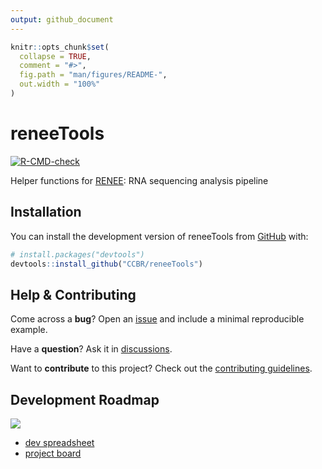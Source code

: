 ```yaml
---
output: github_document
---
```


<!-- README.md is generated from README.Rmd. Please edit that file -->

```r
knitr::opts_chunk$set(
  collapse = TRUE,
  comment = "#>",
  fig.path = "man/figures/README-",
  out.width = "100%"
)
```

# reneeTools

<!-- badges: start -->

[![R-CMD-check](https://github.com/CCBR/reneeTools/actions/workflows/R-CMD-check.yaml/badge.svg)](https://github.com/CCBR/reneeTools/actions/workflows/R-CMD-check.yaml)

<!-- badges: end -->

Helper functions for [RENEE](https://github.com/CCBR/renee): RNA sequencing analysis pipeline

## Installation

You can install the development version of reneeTools from [GitHub](https://github.com/) with:

```r
# install.packages("devtools")
devtools::install_github("CCBR/reneeTools")
```

<!--
## Example

TODO: This is a basic example which shows you how to solve a common problem:

```r
library(reneeTools)
## basic example code
```
-->

## Help & Contributing

Come across a **bug**? Open an [issue](https://github.com/CCBR/reneeTools/issues) and include a minimal reproducible example.

Have a **question**? Ask it in [discussions](https://github.com/CCBR/reneeTools/discussions).

Want to **contribute** to this project? Check out the [contributing guidelines](.github/CONTRIBUTING.md).

## Development Roadmap

![](./man/figures/reneeTools-development-plan.png)

- [dev spreadsheet](https://nih-my.sharepoint.com/:x:/g/personal/homanpj_nih_gov/ETvHXgnwxExEpcP57Jj9_EwBHBvZBqNuZ_c3eu51w-SlnA?e=PcXKU8)
- [project board](https://github.com/orgs/CCBR/projects/32)
